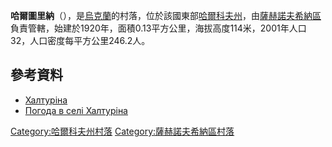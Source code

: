 {{coord|49|0|57|N|35|56|55|E|scale:100000_region:UA|display=title}}

'''哈爾圖里納'''（{{lang-uk|Халтуріна}}），是[[烏克蘭|烏克蘭]]的村落，位於該國東部[[哈爾科夫州|哈爾科夫州]]，由[[薩赫諾夫希納區|薩赫諾夫希納區]]負責管轄，始建於1920年，面積0.13平方公里，海拔高度114米，2001年人口32，人口密度每平方公里246.2人。

==參考資料==
* [http://w1.c1.rada.gov.ua/pls/z7502/A005?rdat1=09.01.2009&rf7571=33951 Халтуріна]{{dead link|date=2017年12月 |bot=InternetArchiveBot |fix-attempted=yes }}
* [http://weather.in.ua/ua/har'kovskaja/27233 Погода в селі Халтуріна]{{Wayback|url=http://weather.in.ua/ua/har'kovskaja/27233 |date=20160323034401 }}

{{DEFAULTSORT:Халтуріна}}
[[Category:哈爾科夫州村落|Category:哈爾科夫州村落]]
[[Category:薩赫諾夫希納區村落|Category:薩赫諾夫希納區村落]]


{{Kharkiv-geo-stub}}